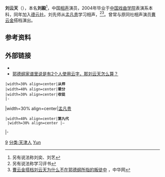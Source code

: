 {{BLPsources}}
{{准确}}
'''刘云天'''（{{bd|1983年|8月28日}}），本名'''刘毅'''<ref>另有说法称刘奕、刘艺</ref>，中国[[相声|相声]]演员，2004年毕业于[[中国戏曲学院|中国戏曲学院]]表演系本科，同年加入[[德云社|德云社]]。刘先师从[[孟凡贵|孟凡贵]]学习相声，{{查证请求|后拜[[郭德纲|郭德纲]]学习[[西河大鼓|西河大鼓]]}}<ref>另有说法称学习评书</ref><ref>[http://news.china.com/socialgd/10000169/20161231/30131304.html 曹云金搭档刘云天为什么不在郭德纲所指的叛徒中] {{Wayback|url=http://news.china.com/socialgd/10000169/20161231/30131304.html |date=20180419105614 }}，中华网</ref>。曾常与原同社相声演员[[曹云金|曹云金]]搭档演出。

==参考资料==
{{reflist}}
==外部链接==
*{{weibo|1302721641}}
*[https://www.zhihu.com/question/50206759 郭德纲家谱里说是有2个人使用云字，那刘云天怎么算？] {{Wayback|url=https://www.zhihu.com/question/50206759 |date=20180125134539 }}
{{start box}}
 |width=30% align=center|'''从师'''
 |width=40% align=center|'''辈分'''
 |width=30% align=center|'''收徒'''
 |-
|width=30% align=center|[[孟凡贵|孟凡贵]]
 |width=40% align=center|'''第九代'''<br />
 |width=30% align=center |—
|-
{{end box}}

{{china-enter-bio-stub}}
{{DEFAULTSORT:Liu yuntian}}
[[分类:相声演员|9]]
[[分类:天津人|分类:天津人]]
[[分类:刘姓|Yun]]